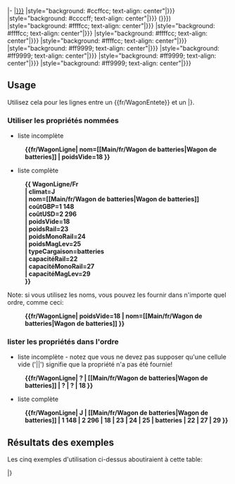 <includeonly>
|-
|[[Main/fr/TSRJ|{{{1|{{{climat|?}}}}}}]]
|style="background: #ccffcc; text-align: center"|{{{2|{{{nom|?}}}}}}
|style="background: #ccccff; text-align: center"|{{{3|{{{coûtGBP|?}}}}}} ({{{4|{{{coûtUSD|?}}}}}})
|style="background: #ffffcc; text-align: center"|{{{5|{{{poidsVide|?}}}}}}
|style="background: #ffffcc; text-align: center"|{{{6|{{{poidsRail|?}}}}}}
|style="background: #ffffcc; text-align: center"|{{{7|{{{poidsMonoRail|?}}}}}}
|style="background: #ffffcc; text-align: center"|{{{8|{{{poidsMagLev|?}}}}}}
|style="background: #ff9999; text-align: center"|{{{9|{{{typeCargaison|?}}}}}}
|style="background: #ff9999; text-align: center"|{{{10|{{{capacitéRail|?}}}}}}
|style="background: #ff9999; text-align: center"|{{{11|{{{capacitéMonoRail|?}}}}}}
|style="background: #ff9999; text-align: center"|{{{12|{{{capacitéMagLev|?}}}}}}</includeonly>
<noinclude>
== Usage ==

Utilisez cela pour les lignes entre un <nowiki>{{fr/WagonEntete}}</nowiki> et un |}.

=== Utiliser les propriétés nommées ===

* liste incomplète
:'''<nowiki>{{fr/WagonLigne| nom=[[Main/fr/Wagon de batteries|Wagon de batteries]] | poidsVide=18 }}</nowiki>'''

* liste complète
:'''<nowiki>{{ WagonLigne/Fr</nowiki>'''
:'''| climat=J'''
:'''<nowiki>| nom=[[Main/fr/Wagon de batteries|Wagon de batteries]]</nowiki>'''
:'''| coûtGBP=1 148'''
:'''| coûtUSD=2 296'''
:'''| poidsVide=18'''
:'''| poidsRail=23'''
:'''| poidsMonoRail=24'''
:'''| poidsMagLev=25'''
:'''| typeCargaison=batteries'''
:'''| capacitéRail=22'''
:'''| capacitéMonoRail=27'''
:'''| capacitéMagLev=29'''
:'''}}'''

Note: si vous utilisez les noms, vous pouvez les fournir dans n'importe quel ordre, comme ceci:
:'''<nowiki>{{fr/WagonLigne| poidsVide=18 | nom=[[Main/fr/Wagon de batteries|Wagon de batteries]] }}</nowiki>'''

=== lister les propriétés dans l'ordre ===

* liste incomplète - notez que vous ne devez pas supposer qu'une cellule vide ('||') signifie que la propriété n'a pas été fournie!
:'''<nowiki>{{fr/WagonLigne| ? | [[Main/fr/Wagon de batteries|Wagon de batteries]] | ? | ? | 18 }}</nowiki>'''

* liste complète
:'''<nowiki>{{fr/WagonLigne| J | [[Main/fr/Wagon de batteries|Wagon de batteries]] | 1 148 | 2 296 | 18 | 23 | 24 | 25 | batteries | 22 | 27 | 29 }}</nowiki>'''

== Résultats des exemples ==

Les cinq exemples d'utilisation ci-dessus aboutiraient à cette table:

{{fr/WagonEntete}}

{{fr/WagonLigne| nom=[[Main/fr/Wagon de batteries|Wagon de batteries]] | poidsVide=18 }}

{{fr/WagonLigne| climat=J
| nom=[[Main/fr/Wagon de batteries|Wagon de batteries]]
| coûtGBP=1 148
| coûtUSD=2 296
| poidsVide=18
| poidsRail=23
| poidsMonoRail=24
| poidsMagLev=25
| typeCargaison=batteries
| capacitéRail=22
| capacitéMonoRail=27
| capacitéMagLev=29
}}

{{fr/WagonLigne| poidsVide=18 | nom=[[Main/fr/Wagon de batteries|Wagon de batteries]] }}

{{fr/WagonLigne| ? | [[Main/fr/Wagon de batteries|Wagon de batteries]] | ? | ? | 18 }}

{{fr/WagonLigne| J | [[Main/fr/Wagon de batteries|Wagon de batteries]] | 1 148 | 2 296 | 18 | 23 | 24 | 25 | batteries | 22 | 27 | 29 }}

|}

</noinclude>